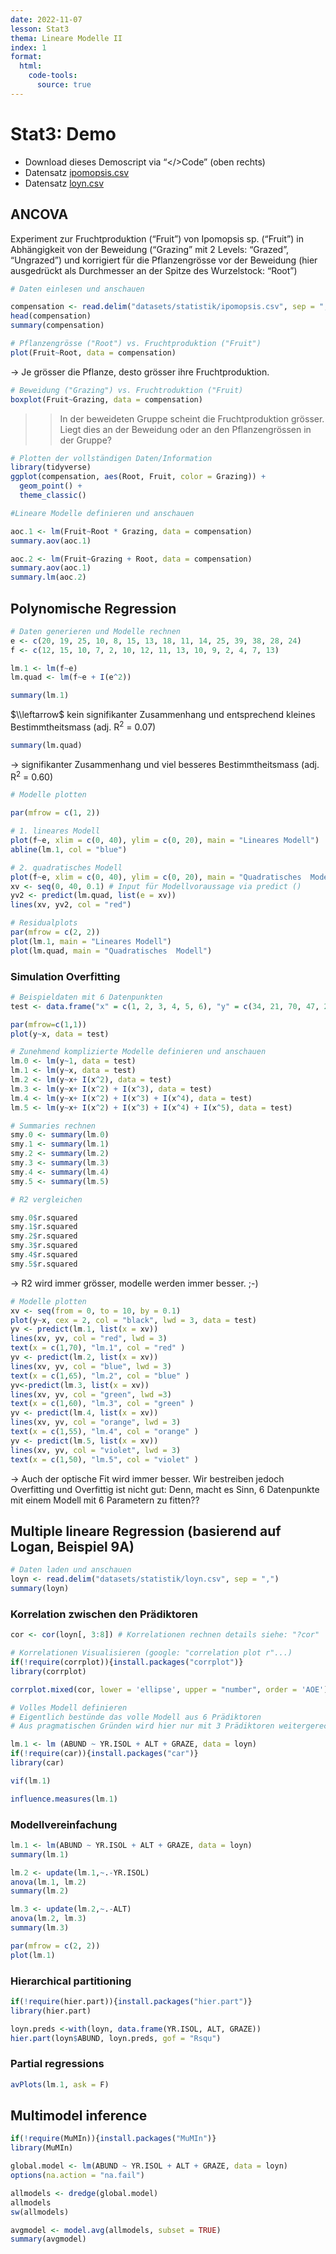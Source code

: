 ```yaml
---
date: 2022-11-07
lesson: Stat3
thema: Lineare Modelle II
index: 1
format:
  html:
    code-tools:
      source: true
---
```


# Stat3: Demo

-   Download dieses Demoscript via "\</\>Code" (oben rechts)
-   Datensatz [ipomopsis.csv](https://moodle.zhaw.ch/mod/resource/view.php?id=604493)
-   Datensatz [loyn.csv](https://moodle.zhaw.ch/mod/resource/view.php?id=604496)

## ANCOVA

Experiment zur Fruchtproduktion ("Fruit") von Ipomopsis sp. ("Fruit") in Abhängigkeit von der Beweidung ("Grazing" mit 2 Levels: "Grazed", "Ungrazed") und korrigiert für die Pflanzengrösse vor der Beweidung (hier ausgedrückt als Durchmesser an der Spitze des Wurzelstock: "Root")

```r
# Daten einlesen und anschauen

compensation <- read.delim("datasets/statistik/ipomopsis.csv", sep = ",", stringsAsFactors = T)
head(compensation)
summary(compensation)

```

```r
# Pflanzengrösse ("Root") vs. Fruchtproduktion ("Fruit") 
plot(Fruit~Root, data = compensation)
```

-\> Je grösser die Pflanze, desto grösser ihre Fruchtproduktion.

```r
# Beweidung ("Grazing") vs. Fruchtroduktion ("Fruit)
boxplot(Fruit~Grazing, data = compensation)
```

> > In der beweideten Gruppe scheint die Fruchtproduktion grösser. Liegt dies an der Beweidung oder an den Pflanzengrössen in der Gruppe?

```r
# Plotten der vollständigen Daten/Information
library(tidyverse)
ggplot(compensation, aes(Root, Fruit, color = Grazing)) +
  geom_point() + 
  theme_classic()
```

```r
#Lineare Modelle definieren und anschauen

aoc.1 <- lm(Fruit~Root * Grazing, data = compensation)
summary.aov(aoc.1)

aoc.2 <- lm(Fruit~Grazing + Root, data = compensation)
summary.aov(aoc.1)
summary.lm(aoc.2)
```

## Polynomische Regression

```r
# Daten generieren und Modelle rechnen
e <- c(20, 19, 25, 10, 8, 15, 13, 18, 11, 14, 25, 39, 38, 28, 24)
f <- c(12, 15, 10, 7, 2, 10, 12, 11, 13, 10, 9, 2, 4, 7, 13)

lm.1 <- lm(f~e)
lm.quad <- lm(f~e + I(e^2))

```

```r
summary(lm.1)
```

$\\leftarrow$ kein signifikanter Zusammenhang und entsprechend kleines Bestimmtheitsmass (adj. R^2^ = 0.07)

```r
summary(lm.quad)
```

-\> signifikanter Zusammenhang und viel besseres Bestimmtheitsmass (adj. R^2^ = 0.60)

```r
# Modelle plotten

par(mfrow = c(1, 2))

# 1. lineares Modell
plot(f~e, xlim = c(0, 40), ylim = c(0, 20), main = "Lineares Modell")
abline(lm.1, col = "blue")

# 2. quadratisches Modell
plot(f~e, xlim = c(0, 40), ylim = c(0, 20), main = "Quadratisches  Modell")
xv <- seq(0, 40, 0.1) # Input für Modellvoraussage via predict ()
yv2 <- predict(lm.quad, list(e = xv))
lines(xv, yv2, col = "red")

```

```r
# Residualplots
par(mfrow = c(2, 2))
plot(lm.1, main = "Lineares Modell")
plot(lm.quad, main = "Quadratisches  Modell")
```

### Simulation Overfitting

```r
# Beispieldaten mit 6 Datenpunkten
test <- data.frame("x" = c(1, 2, 3, 4, 5, 6), "y" = c(34, 21, 70, 47, 23, 45))

par(mfrow=c(1,1))
plot(y~x, data = test)

```

```r
# Zunehmend komplizierte Modelle definieren und anschauen
lm.0 <- lm(y~1, data = test)
lm.1 <- lm(y~x, data = test)
lm.2 <- lm(y~x+ I(x^2), data = test)
lm.3 <- lm(y~x+ I(x^2) + I(x^3), data = test)
lm.4 <- lm(y~x+ I(x^2) + I(x^3) + I(x^4), data = test)
lm.5 <- lm(y~x+ I(x^2) + I(x^3) + I(x^4) + I(x^5), data = test)

# Summaries rechnen 
smy.0 <- summary(lm.0)
smy.1 <- summary(lm.1)
smy.2 <- summary(lm.2)
smy.3 <- summary(lm.3)
smy.4 <- summary(lm.4)
smy.5 <- summary(lm.5)

# R2 vergleichen

smy.0$r.squared
smy.1$r.squared
smy.2$r.squared
smy.3$r.squared
smy.4$r.squared
smy.5$r.squared
```

-\> R2 wird immer grösser, modelle werden immer besser. ;-)

```r
# Modelle plotten
xv <- seq(from = 0, to = 10, by = 0.1)
plot(y~x, cex = 2, col = "black", lwd = 3, data = test)
yv <- predict(lm.1, list(x = xv))
lines(xv, yv, col = "red", lwd = 3)
text(x = c(1,70), "lm.1", col = "red" )
yv <- predict(lm.2, list(x = xv))
lines(xv, yv, col = "blue", lwd = 3)
text(x = c(1,65), "lm.2", col = "blue" )
yv<-predict(lm.3, list(x = xv))
lines(xv, yv, col = "green", lwd =3)
text(x = c(1,60), "lm.3", col = "green" )
yv <- predict(lm.4, list(x = xv))
lines(xv, yv, col = "orange", lwd = 3)
text(x = c(1,55), "lm.4", col = "orange" )
yv <- predict(lm.5, list(x = xv))
lines(xv, yv, col = "violet", lwd = 3)
text(x = c(1,50), "lm.5", col = "violet" )

```

-\> Auch der optische Fit wird immer besser. Wir bestreiben jedoch Overfitting und Overfittig ist nicht gut: Denn, macht es Sinn, 6 Datenpunkte mit einem Modell mit 6 Parametern zu fitten??

## Multiple lineare Regression (basierend auf Logan, Beispiel 9A)

```r
# Daten laden und anschauen
loyn <- read.delim("datasets/statistik/loyn.csv", sep = ",")
summary(loyn)
```

### Korrelation zwischen den Prädiktoren

```r
cor <- cor(loyn[, 3:8]) # Korrelationen rechnen details siehe: "?cor"

# Korrelationen Visualisieren (google: "correlation plot r"...)
if(!require(corrplot)){install.packages("corrplot")}
library(corrplot)

corrplot.mixed(cor, lower = 'ellipse', upper = "number", order = 'AOE')

```

```r
# Volles Modell definieren
# Eigentlich bestünde das volle Modell aus 6 Prädiktoren
# Aus pragmatischen Gründen wird hier nur mit 3 Prädiktoren weitergerechnet

lm.1 <- lm (ABUND ~ YR.ISOL + ALT + GRAZE, data = loyn)
if(!require(car)){install.packages("car")} 
library(car)

vif(lm.1) 

influence.measures(lm.1)

```

### Modellvereinfachung

```r

lm.1 <- lm(ABUND ~ YR.ISOL + ALT + GRAZE, data = loyn)
summary(lm.1)

lm.2 <- update(lm.1,~.-YR.ISOL)
anova(lm.1, lm.2)
summary(lm.2)

lm.3 <- update(lm.2,~.-ALT)
anova(lm.2, lm.3)
summary(lm.3)

par(mfrow = c(2, 2))
plot(lm.1)
```

### Hierarchical partitioning

```r

if(!require(hier.part)){install.packages("hier.part")}
library(hier.part)

loyn.preds <-with(loyn, data.frame(YR.ISOL, ALT, GRAZE))
hier.part(loyn$ABUND, loyn.preds, gof = "Rsqu")
```

### Partial regressions

```r

avPlots(lm.1, ask = F)
```

## Multimodel inference

```r
if(!require(MuMIn)){install.packages("MuMIn")}
library(MuMIn)

global.model <- lm(ABUND ~ YR.ISOL + ALT + GRAZE, data = loyn)
options(na.action = "na.fail")

allmodels <- dredge(global.model)
allmodels
sw(allmodels)

avgmodel <- model.avg(allmodels, subset = TRUE)
summary(avgmodel)
```

